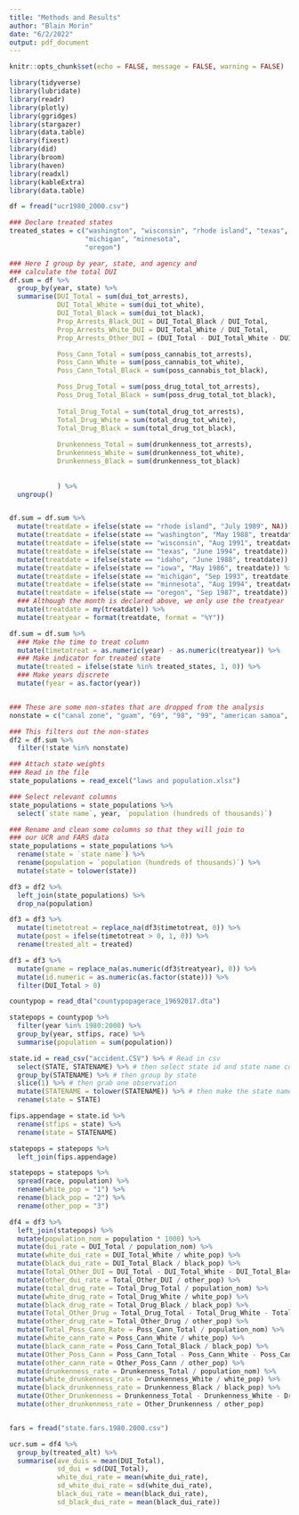 ```yaml
---
title: "Methods and Results"
author: "Blain Morin"
date: "6/2/2022"
output: pdf_document
---
```


```r

knitr::opts_chunk$set(echo = FALSE, message = FALSE, warning = FALSE)

library(tidyverse)
library(lubridate)
library(readr)
library(plotly)
library(ggridges)
library(stargazer)
library(data.table) 
library(fixest) 
library(did)
library(broom)
library(haven)
library(readxl)
library(kableExtra)
library(data.table)

df = fread("ucr1980_2000.csv")

```


```r

### Declare treated states
treated_states = c("washington", "wisconsin", "rhode island", "texas", "idaho", "iowa",
                   "michigan", "minnesota",
                   "oregon")

### Here I group by year, state, and agency and
### calculate the total DUI
df.sum = df %>%
  group_by(year, state) %>%
  summarise(DUI_Total = sum(dui_tot_arrests),
            DUI_Total_White = sum(dui_tot_white),
            DUI_Total_Black = sum(dui_tot_black),
            Prop_Arrests_Black_DUI = DUI_Total_Black / DUI_Total,
            Prop_Arrests_White_DUI = DUI_Total_White / DUI_Total,
            Prop_Arrests_Other_DUI = (DUI_Total - DUI_Total_White - DUI_Total_Black) / DUI_Total,

            Poss_Cann_Total = sum(poss_cannabis_tot_arrests),
            Poss_Cann_White = sum(poss_cannabis_tot_white),
            Poss_Cann_Total_Black = sum(poss_cannabis_tot_black),

            Poss_Drug_Total = sum(poss_drug_total_tot_arrests),
            Poss_Drug_Total_Black = sum(poss_drug_total_tot_black),
            
            Total_Drug_Total = sum(total_drug_tot_arrests),
            Total_Drug_White = sum(total_drug_tot_white),
            Total_Drug_Black = sum(total_drug_tot_black),
            
            Drunkenness_Total = sum(drunkenness_tot_arrests),
            Drunkenness_White = sum(drunkenness_tot_white),
            Drunkenness_Black = sum(drunkenness_tot_black)
            
            
            ) %>%
  ungroup()


df.sum = df.sum %>%
  mutate(treatdate = ifelse(state == "rhode island", "July 1989", NA)) %>%
  mutate(treatdate = ifelse(state == "washington", "May 1988", treatdate)) %>%
  mutate(treatdate = ifelse(state == "wisconsin", "Aug 1991", treatdate)) %>%
  mutate(treatdate = ifelse(state == "texas", "June 1994", treatdate)) %>%
  mutate(treatdate = ifelse(state == "idaho", "June 1988", treatdate)) %>%
  mutate(treatdate = ifelse(state == "iowa", "May 1986", treatdate)) %>%
  mutate(treatdate = ifelse(state == "michigan", "Sep 1993", treatdate)) %>%
  mutate(treatdate = ifelse(state == "minnesota", "Aug 1994", treatdate)) %>%
  mutate(treatdate = ifelse(state == "oregon", "Sep 1987", treatdate)) %>%
  ### Although the month is declared above, we only use the treatyear
  mutate(treatdate = my(treatdate)) %>%
  mutate(treatyear = format(treatdate, format = "%Y"))

df.sum = df.sum %>%
  ### Make the time to treat column
  mutate(timetotreat = as.numeric(year) - as.numeric(treatyear)) %>%
  ### Make indicator for treated state
  mutate(treated = ifelse(state %in% treated_states, 1, 0)) %>%
  ### Make years discrete
  mutate(fyear = as.factor(year)) 


### These are some non-states that are dropped from the analysis
nonstate = c("canal zone", "guam", "69", "98", "99", "american samoa", "virgin islands", "puerto rico")

### This filters out the non-states
df2 = df.sum %>%
  filter(!state %in% nonstate)

### Attach state weights
### Read in the file
state_populations = read_excel("laws and population.xlsx")

### Select relevant columns
state_populations = state_populations %>%
  select(`state name`, year, `population (hundreds of thousands)`)

### Rename and clean some columns so that they will join to 
### our UCR and FARS data
state_populations = state_populations %>%
  rename(state = `state name`) %>%
  rename(population = `population (hundreds of thousands)`) %>%
  mutate(state = tolower(state))

df3 = df2 %>%
  left_join(state_populations) %>%
  drop_na(population) 

df3 = df3 %>%
  mutate(timetotreat = replace_na(df3$timetotreat, 0)) %>%
  mutate(post = ifelse(timetotreat > 0, 1, 0)) %>%
  rename(treated_alt = treated)

df3 = df3 %>%
  mutate(gname = replace_na(as.numeric(df3$treatyear), 0)) %>%
  mutate(id.numeric = as.numeric(as.factor(state))) %>%
  filter(DUI_Total > 0)

countypop = read_dta("countypopagerace_19692017.dta")

statepops = countypop %>%
  filter(year %in% 1980:2000) %>%
  group_by(year, stfips, race) %>%
  summarise(population = sum(population))

state.id = read_csv("accident.CSV") %>% # Read in csv
  select(STATE, STATENAME) %>% # then select state id and state name columns
  group_by(STATENAME) %>% # then group by state
  slice(1) %>% # then grab one observation
  mutate(STATENAME = tolower(STATENAME)) %>% # then make the state names lowercase
  rename(state = STATE) 

fips.appendage = state.id %>%
  rename(stfips = state) %>%
  rename(state = STATENAME)

statepops = statepops %>%
  left_join(fips.appendage)

statepops = statepops %>%
  spread(race, population) %>%
  rename(white_pop = "1") %>%
  rename(black_pop = "2") %>%
  rename(other_pop = "3")

df4 = df3 %>%
  left_join(statepops) %>%
  mutate(population_nom = population * 1000) %>%
  mutate(dui_rate = DUI_Total / population_nom) %>%
  mutate(white_dui_rate = DUI_Total_White / white_pop) %>%
  mutate(black_dui_rate = DUI_Total_Black / black_pop) %>%
  mutate(Total_Other_DUI = DUI_Total - DUI_Total_White - DUI_Total_Black) %>%
  mutate(other_dui_rate = Total_Other_DUI / other_pop) %>%
  mutate(total_drug_rate = Total_Drug_Total / population_nom) %>%
  mutate(white_drug_rate = Total_Drug_White / white_pop) %>%
  mutate(black_drug_rate = Total_Drug_Black / black_pop) %>%
  mutate(Total_Other_Drug = Total_Drug_Total - Total_Drug_White - Total_Drug_Black) %>%
  mutate(other_drug_rate = Total_Other_Drug / other_pop) %>%
  mutate(Total_Poss_Cann_Rate = Poss_Cann_Total / population_nom) %>%
  mutate(white_cann_rate = Poss_Cann_White / white_pop) %>%
  mutate(black_cann_rate = Poss_Cann_Total_Black / black_pop) %>%
  mutate(Other_Poss_Cann = Poss_Cann_Total - Poss_Cann_White - Poss_Cann_Total_Black) %>%
  mutate(other_cann_rate = Other_Poss_Cann / other_pop) %>%
  mutate(drunkenness_rate = Drunkenness_Total / population_nom) %>%
  mutate(white_drunkenness_rate = Drunkenness_White / white_pop) %>%
  mutate(black_drunkenness_rate = Drunkenness_Black / black_pop) %>%
  mutate(Other_Drunkenness = Drunkenness_Total - Drunkenness_White - Drunkenness_Black) %>%
  mutate(other_drunkenness_rate = Other_Drunkenness / other_pop)



```


```r

fars = fread("state.fars.1980.2000.csv")

ucr.sum = df4 %>%
  group_by(treated_alt) %>%
  summarise(ave_duis = mean(DUI_Total),
            sd_dui = sd(DUI_Total),
            white_dui_rate = mean(white_dui_rate),
            sd_white_dui_rate = sd(white_dui_rate),
            black_dui_rate = mean(black_dui_rate),
            sd_black_dui_rate = mean(black_dui_rate))




```




